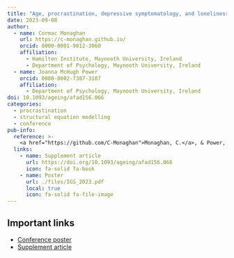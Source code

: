 ```yaml
---
title: "Age, procrastination, depressive symptomatology, and loneliness: a structural equation modelling approach"
date: 2023-09-08
author:
  - name: Cormac Monaghan
    url: https://c-monaghan.github.io/
    orcid: 0000-0001-9012-3060
    affiliation: 
      - Hamilton Institute, Maynooth University, Ireland
      - Department of Psychology, Maynooth University, Ireland
  - name: Joanna McHugh Power
    orcid: 0000-0002-7387-3107
    affiliation: 
      - Department of Psychology, Maynooth University, Ireland
doi: 10.1093/ageing/afad156.066
categories:
  - procrastination
  - structural equation modelling
  - conference
pub-info:
  reference: >-
    <a href="https://github.com/C-Monaghan">Monaghan, C.</a>, & Power, J. M. (2023). Age, procrastination, depressive symptomatology, and loneliness: a structural equation modelling approach. <em>Age and Ageing, 52</em>(Supplement_3), afad156-066. <a href=https://doi.org/10.1093/ageing/afad156.066><code>10.1093/ageing/afad156.066</code></a>
  links:
    - name: Supplement article
      url: https://doi.org/10.1093/ageing/afad156.066
      icon: fa-solid fa-book
    - name: Poster
      url: ./files/IGS_2023.pdf
      local: true
      icon: fa-solid fa-file-image
---
```


## Important links

-   [Conference poster](./Poster.pdf){target="_blank"}
-   [Supplement article](https://doi.org/10.1093/ageing/afad156.066){target="_blank"}

